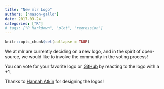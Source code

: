 ```yaml
---
title: "New mlr Logo"
authors: ["mason-gallo"]
date: 2017-03-24
categories: ["R"]
# tags: ["R Markdown", "plot", "regression"]
---
```


```r
knitr::opts_chunk$set(collapse = TRUE)
```

We at mlr are currently deciding on a new logo, and in the spirit of open-source, we would like to involve the community in the voting process!

You can vote for your favorite logo on [GitHub](https://github.com/mlr-org/mlr/issues/1684) by reacting to the logo with a +1.

Thanks to [Hannah Atkin](https://dribbble.com/hratkin) for designing the logos!

